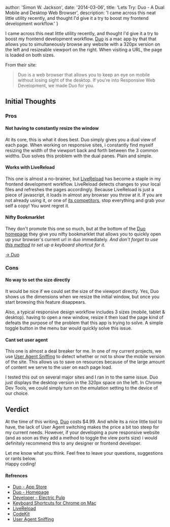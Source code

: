 
  author: 'Simon W. Jackson',
  date: '2014-03-06',
  title: 'Lets Try: Duo - A Dual Mobile and Desktop Web Browser',
  description: 'I came across this neat little utility recently, and thought I\'d give it a try to boost my frontend development workflow.'
}


I came across this neat little utility recently, and thought I'd give it a try to boost my frontend development workflow. [Duo](https://itunes.apple.com/us/app/duo/id777886035) is a mac app by that that allows you to simultaneously browse any website with a 320px version on the left and resizeable viewport on the right. When visiting a URL, the page is loaded on both sizes.

From their site:

> Duo is a web browser that allows you to keep an eye on mobile without losing sight of the desktop. If you're into Responsive Web Development, we made Duo for you.

Initial Thoughts
----------------

### Pros

#### Not having to constantly resize the window

At its core, this is what it does best. Duo simply gives you a dual view of each page. When working on responsive sites, i constantly find myself resizing the width of the viewport back and forth between the 3 common widths. Duo solves this problem with the dual panes. Plain and simple.

#### Works with LiveReload

This one is almost a no-brainer, but [LiveReload](http://http//livereload.com/) has become a staple in my frontend development workflow. LiveReload detects changes to your local files and refreshes the pages accordingly. Because LiveReload is just a piece of javascript, it loads in almost any browser you throw at it. If you are not already using it, or one of [its competitors](https://incident57.com/codekit/), stop everything and grab your self a copy! You wont regret it.

#### Nifty Bookmarklet

They don't promote this one so much, but at the bottom of the [Duo homepage](http://helloduo.com/) they give you nifty bookmarklet that allows you to quickly open up your browser's current url in duo immediately. _And don't forget to use [this method](http://5typos.net/post/6611916064/keyboard-shortcuts-for-bookmarklet-on-google-chrome) to set up a keyboard shortcut for it._

[→ Duo](javascript:(function()%7BtheURL%3Dlocation.href.replace(%22http%3A%2F%2F%22%2C%22duo%3A%2F%2F%22).replace(%22https%3A%2F%2F%22%2C%22duo%3A%2F%2F%22).replace(%22file%3A%2F%2F%2F%22%2C%22duo%3A%2F%2Ffile%3A%2F%2F%2F%22)%3Blocation.href%3DtheURL%3B%7D)()%3B)

### Cons

#### No way to set the size directly

It would be nice if we could set the size of the viewport directly. Yes, Duo shows us the dimensions when we resize the initial window, but once you start browsing this feature disappears.

Also, a typical responsive design workflow includes 3 sizes (mobile, tablet & desktop). having to open a new window, resize it then load the page kind of defeats the purpose of the problem that this app is trying to solve. A simple toggle button in the menu bar would quickly solve this issue.

#### Cant set user agent

This one is almost a deal breaker for me. In one of my current projects, we use [User Agent Sniffing](https://developer.mozilla.org/en-US/docs/Browser_detection_using_the_user_agent) to detect whether or not to show the mobile version of the site. This allows us to save on resources because of the large amount of content we serve to the user on each page load.

I tested this out on several major sites and I ran in to the same issue. Duo just displays the desktop version in the 320px space on the left. In Chrome Dev Tools, we could simply turn on the emulation setting to the device of our choice.

Verdict
-------

At the time of this writing, [Duo](https://itunes.apple.com/us/app/duo/id777886035) costs $4.99. And while its a nice little tool to have, the lack of User Agent switching makes the price a bit too steep for my current needs. However, if your developing a pure responsive website (and as soon as they add a method to toggle the view ports size) i would definitely recommend this to any designer or frontend developer.

Let me know what you think. Feel free to leave your questions, suggestions or rants below.  
Happy coding!

#### Refrences

* [Duo - App Store](https://itunes.apple.com/us/app/duo/id777886035)
* [Duo - Homepage](http://helloduo.com/)
* [Developer - Electric Pulp](http://electricpulp.com/)
* [Keyboard Shortcuts for Chrome on Mac](http://5typos.net/post/6611916064/keyboard-shortcuts-for-bookmarklet-on-google-chrome)
* [LiveReload](http://http//livereload.com/)
* [CodeKit](https://incident57.com/codekit/)
* [User Agent Sniffing](https://developer.mozilla.org/en-US/docs/Browser_detection_using_the_user_agent)
